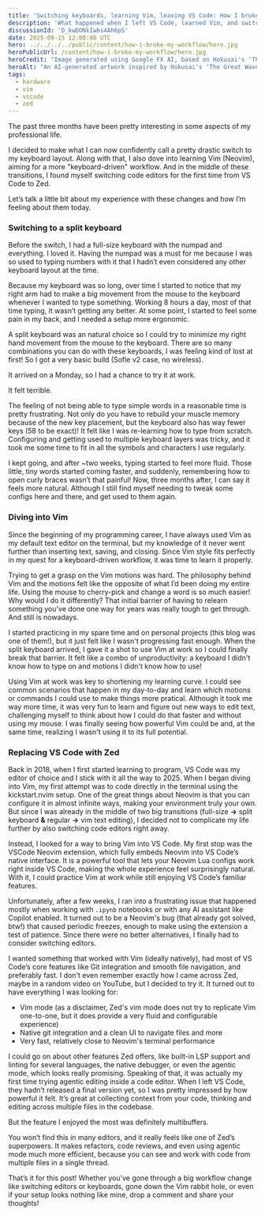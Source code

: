 ```yaml
---
title: 'Switching keyboards, learning Vim, leaving VS Code: How I broke my workflow'
description: 'What happened when I left VS Code, learned Vim, and switched to a split keyboard.'
discussionId: 'D_kwDONkIwbs4Ah6pS'
date: 2025-09-15 12:00:00 UTC
hero: ../../../../public/content/how-i-broke-my-workflow/hero.jpg
heroPublicUrl: /content/how-i-broke-my-workflow/hero.jpg
heroCredit: "Image generated using Google FX AI, based on Hokusai's 'The Great Wave off Kanagawa'."
heroAlt: "An AI-generated artwork inspired by Hokusai's 'The Great Wave off Kanagawa."
tags:
  - hardware
  - vim
  - vscode
  - zed
---
```



The past three months have been pretty interesting in some aspects of my professional life.

I decided to make what I can now confidently call a pretty drastic switch to my keyboard layout. Along with that, I also dove into learning Vim (Neovim), aiming for a more "keyboard-driven" workflow. And in the middle of these transitions, I found myself switching code editors for the first time from VS Code to Zed.

Let’s talk a little bit about my experience with these changes and how I’m feeling about them today.

### Switching to a split keyboard

Before the switch, I had a full-size keyboard with the numpad and everything. I loved it. Having the numpad was a must for me because I was so used to typing numbers with it that I hadn’t even considered any other keyboard layout at the time.

Because my keyboard was so long, over time I started to notice that my right arm had to make a big movement from the mouse to the keyboard whenever I wanted to type something. Working 8 hours a day, most of that time typing, it wasn’t getting any better. At some point, I started to feel some pain in my back, and I needed a setup more ergonomic.

A split keyboard was an natural choice so I could try to minimize my right hand movement from the mouse to the keyboard. There are so many combinations you can do with these keyboards, I was feeling kind of lost at first! So I got a very basic build (Sofle v2 case, no wireless).

It arrived on a Monday, so I had a chance to try it at work.

<ImageWithCaption src={MySplitKeyboardImage} alt="My slipt keyboard" caption="My split keyboard" />

It felt terrible.

The feeling of not being able to type simple words in a reasonable time is pretty frustrating. Not only do you have to rebuild your muscle memory because of the new key placement, but the keyboard also has way fewer keys (58 to be exact)! It felt like I was re-learning how to type from scratch. Configuring and getting used to multiple keyboard layers was tricky, and it took me some time to fit in all the symbols and characters I use regularly.

I kept going, and after ~two weeks, typing started to feel more fluid. Those little, tiny words started coming faster, and suddenly, remembering how to open curly braces wasn’t that painful! Now, three months after, I can say it feels more natural. Although I still find myself needing to tweak some configs here and there, and get used to them again.

### Diving into Vim

Since the beginning of my programming career, I have always used Vim as my default text editor on the terminal, but my knowledge of it never went further than inserting text, saving, and closing. Since Vim style fits perfectly in my quest for a keyboard-driven workflow, it was time to learn it properly.

Trying to get a grasp on the Vim motions was hard. The philosophy behind Vim and the motions felt like the opposite of what I’d been doing my entire life. Using the mouse to cherry-pick and change a word is so much easier! Why would I do it differently? That initial barrier of having to relearn something you’ve done one way for years was really tough to get through. And still is nowadays.

I started practicing in my spare time and on personal projects (this blog was one of them!), but it just felt like I wasn't progressing fast enough. When the split keyboard arrived, I gave it a shot to use Vim at work so I could finally break that barrier. It felt like a combo of unproductivity: a keyboard I didn't know how to type on and motions I didn't know how to use!

Using Vim at work was key to shortening my learning curve. I could see common scenarios that happen in my day-to-day and learn which motions or commands I could use to make things more pratical. Although it took me way more time, it was very fun to learn and figure out new ways to edit text, challenging myself to think about how I could do that faster and without using my mouse. I was finally seeing how powerful Vim could be and, at the same time, realizing I wasn't using it to its full potential.

### Replacing VS Code with Zed

Back in 2018, when I first started learning to program, VS Code was my editor of choice and I stick with it all the way to 2025. When I began diving into Vim, my first attempt was to code directly in the terminal using the <Anchor href="https://github.com/nvim-lua/kickstart.nvim" isMdx>kickstart.nvim</Anchor> setup. One of the great things about Neovim is that you can configure it in almost infinite ways, making your environment truly your own. But since I was already in the middle of two big transitions (full-size **->** split keyboard **&** regular **->** vim text editing), I decided not to complicate my life further by also switching code editors right away.

Instead, I looked for a way to bring Vim into VS Code. My first stop was the <Anchor href="https://github.com/vscode-neovim/vscode-neovim" isMdx>VSCode Neovim</Anchor> extension, which fully embeds Neovim into VS Code’s native interface. It is a powerful tool that lets your Neovim Lua configs work right inside VS Code, making the whole experience feel surprisingly natural. With it, I could practice Vim at work while still enjoying VS Code’s familiar features.

Unfortunately, after a few weeks, I ran into a frustrating <Anchor href="https://github.com/vscode-neovim/vscode-neovim/issues/2184" isMdx>issue</Anchor> that happened mostly when working with `.ipynb` notebooks or with any AI assistant like Copilot enabled. It turned out to be a <Anchor href="https://github.com/neovim/neovim/issues/31316" isMdx>Neovim's bug</Anchor> (that already got solved, btw!) that caused periodic freezes, enough to make using the extension a test of patience. Since there were no better alternatives, I finally had to consider switching editors.

I wanted something that worked with Vim (ideally natively), had most of VS Code’s core features like Git integration and smooth file navigation, and preferably fast. I don't even remember exactly how I came across Zed, maybe in a random video on YouTube, but I decided to try it. It turned out to have everything I was looking for:

<ul>
  <li>
    <Anchor href="https://zed.dev/docs/vim" isMdx>Vim mode</Anchor> (as a disclaimer, Zed's vim mode does not try to replicate Vim one-to-one, but it does provide a very fluid and configurable experience)
  </li>
  <li>
    <Anchor href="https://zed.dev/docs/git" isMdx>Native git integration</Anchor> and a clean UI to navigate files and more
  </li>
  <li>Very fast, relatively close to Neovim's terminal performance</li>
</ul>

I could go on about other features Zed offers, like built-in LSP support and linting for several languages, the native debugger, or even the agentic mode, which looks really promising. Speaking of that, it was actually my first time trying agentic editing inside a code editor. When I left VS Code, they hadn’t released a final version yet, so I was pretty impressed by how powerful it felt. It’s great at collecting context from your code, thinking and editing across multiple files in the codebase.

But the feature I enjoyed the most was definitely <Anchor href="https://zed.dev/docs/multibuffers" isMdx>multibuffers</Anchor>.

<VideoWithThumbnail
  src={ZedMultibufferVideo}
  thumbnail={ZedMultibufferThumbnail}
  caption="Zed multibuffers in action"
  autoplay
/>

You won’t find this in many editors, and it really feels like one of Zed’s superpowers. It makes refactors, code reviews, and even using agentic mode much more efficient, because you can see and work with code from multiple files in a single thread.

That’s it for this post! Whether you’ve gone through a big workflow change like switching editors or keyboards, gone down the Vim rabbit hole, or even if your setup looks nothing like mine, drop a comment and share your thoughts!
